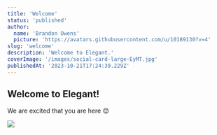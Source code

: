```yaml
---
title: 'Welcome'
status: 'published'
author:
  name: 'Brandon Owens'
  picture: 'https://avatars.githubusercontent.com/u/10189130?v=4'
slug: 'welcome'
description: 'Welcome to Elegant.'
coverImage: '/images/social-card-large-EyMT.jpg'
publishedAt: '2023-10-21T17:24:39.229Z'
---
```


## Welcome to Elegant!

We are excited that you are here 😊

![](/images/screenrecorderproject28--1--AwNz.png)